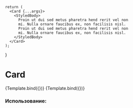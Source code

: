 
<Meta
    title="Card"
    component={Card}
/>

    return (
      <Card {...args}>
        <StyledBody>
          Proin ut dui sed metus pharetra hend rerit vel non
          mi. Nulla ornare faucibus ex, non facilisis nisl.
          Proin ut dui sed metus pharetra hend rerit vel non
          mi. Nulla ornare faucibus ex, non facilisis nisl.
        </StyledBody>
      </Card>
    );
}

# Card


<Canvas isColumn>
  <Story name="Base" args={{}}>
      {Template.bind({})}
  </Story>
  <Story name="With title" args={{title: "Card title"}}>
      {Template.bind({})}
  </Story>
</Canvas>

<ArgsTable of={Card} />

### Использование:

